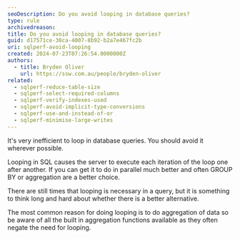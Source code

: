 ```yaml
---
seoDescription: Do you avoid looping in database queries?
type: rule
archivedreason:
title: Do you avoid looping in database queries?
guid: d17571ce-30ca-4007-8b92-b2a7e467fc2b
uri: sqlperf-avoid-looping
created: 2024-07-23T07:26:54.0000000Z
authors:
  - title: Bryden Oliver
    url: https://ssw.com.au/people/bryden-oliver
related:
  - sqlperf-reduce-table-size
  - sqlperf-select-required-columns
  - sqlperf-verify-indexes-used
  - sqlperf-avoid-implicit-type-conversions
  - sqlperf-use-and-instead-of-or
  - sqlperf-minimise-large-writes
---
```


It's very inefficient to loop in database queries. You should avoid it wherever possible.
<youtubeEmbed url="https://www.youtube.com/embed/3a2ACgGWyUY" description="Video: Avoid looping for SQL performance | Bryden Oliver (3 min)" />

Looping in SQL causes the server to execute each iteration of the loop one after another. If you can get it to do in parallel much better and often GROUP BY or aggregation are a better choice.

There are still times that looping is necessary in a query, but it is something to think long and hard about whether there is a better alternative.

The most common reason for doing looping is to do aggregation of data so be aware of all the built in aggregation functions available as they often negate the need for looping.